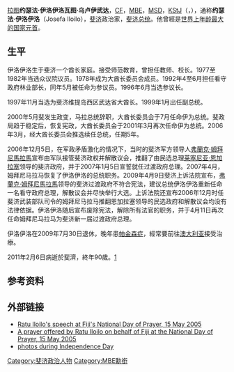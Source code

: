 {{Infobox President
| name = 约瑟法·伊洛伊洛<br />{{lang|fj|Josefa Iloilo}}
| image = [[File:Josefa_Iloilo.jpg|200px]]
| caption       =
| country       =斐濟
| order1         = 3
| office1    = 斐濟總統
| term_start1    =2007年1月4日
| term_end1      =2009年7月30日
| predecessor1   = [[弗蘭克·姆拜尼馬拉馬|弗蘭克·姆拜尼馬拉馬]]（臨時）
| successor1     = [[埃佩利·奈拉蒂考|埃佩利·奈拉蒂考]]
| Prime Minister1 =[[弗蘭克·姆拜尼馬拉馬|弗蘭克·姆拜尼馬拉馬]]
| term_start2     =2000年7月13日
| term_end2       =2006年12月5日
| predecessor2    = [[卡米塞塞·馬拉|卡米塞塞·馬拉]]
| successor2      = [[弗蘭克·姆拜尼馬拉馬|弗蘭克·姆拜尼馬拉馬]]（臨時軍政府)
| Prime Minister2 = [[萊塞尼亞·恩加拉塞|萊塞尼亞·恩加拉塞]]
| birth_date    =1920年12月29日
| birth_place   =[[斐濟群島|斐濟群島]]
| death_date    ={{death date and age|df=yes|2011|2|6|1920|12|29}}
| death_place   ={{FJI}}
| religion      = 
| profession    = [[教師|教師]]
| spouse        = Salaseini Kavunono 
| party         = 
}} 

[[拉图|拉图]]'''约瑟法·伊洛伊洛瓦图·乌卢伊武达'''，[[斐濟勳章|CF]]，[[MBE|MBE]]，[[斐濟勳章|MSD]]，[[聖約翰美德勳章|KStJ]]（{{lang-fj|Ratu Josefa Iloilovatu Uluivuda}}，{{bd|1920年|12月29日|2011年|2月6日|Iloilo}}），通称'''约瑟法·伊洛伊洛'''（Josefa Iloilo），[[斐济|斐济]]政治家，[[斐济总统|斐济总统]]。他曾經是[[最年長在世國家領導人列表|世界上年龄最大的国家元首]]。

== 生平 ==
伊洛伊洛生于斐济一个酋长家庭。接受师范教育，曾担任教师、校长。1977至1982年当选众议院议员。1978年成为大酋长委员会成员。1992年4至6月担任看守政府林业部长，同年5月被任命为参议员。1996年6月当选参议长。

1997年11月当选为斐济维提岛西区武达省大酋长。1999年1月出任副总统。

2000年5月斐发生政变，马拉总统辞职，大酋长委员会于7月任命伊为总统。斐政局趋于稳定后，恢复宪政，大酋长委员会于2001年3月再次任命伊为总统。2006年3月，经大酋长委员会推选续任总统，任期5年。

2006年12月5日，在军政矛盾激化的情况下，当时的斐济军方领导人[[弗蘭克·姆拜尼馬拉馬|弗蘭克·姆拜尼馬拉馬]]宣布由军队接管斐济政权并解散议会，推翻了由民选总理[[莱塞尼亚·恩加拉塞|莱塞尼亚·恩加拉塞]]领导的斐济政府，并于2007年1月5日宣誓就任过渡政府总理。2007年4月，姆拜尼马拉马恢复了伊洛伊洛的总统职务。2009年4月9日斐济上诉法院宣布，[[弗蘭克·姆拜尼馬拉馬|弗蘭克·姆拜尼馬拉馬]]领导的斐济过渡政府不符合宪法，建议总统伊洛伊洛重新任命一名看守政府总理，解散议会并尽快举行大选。上诉法院还宣布2006年12月时任斐济武装部队司令的姆拜尼马拉马推翻恩加拉塞领导的民选政府和解散议会均没有法律依据。伊洛伊洛随后宣布废除宪法，解除所有法官的职务，并于4月11日再次任命姆拜尼马拉马为斐济新一届过渡政府总理。

伊洛伊洛在2009年7月30日退休，晚年患[[帕金森症|帕金森症]]，經常要前往[[澳大利亚|澳大利亚]]接受治療。

2011年2月6日病逝於斐濟，終年90歲。[http://www.radionz.co.nz/news/world/67897/former-fiji-president-dies]

== 参考资料 ==
{{reflist}}

== 外部链接 ==
* [https://web.archive.org/web/20050525135832/http://www.fiji.gov.fj/publish/page_4607.shtml Ratu Iloilo's speech at Fiji's National Day of Prayer, 15 May 2005]
* [https://web.archive.org/web/20050525135902/http://www.fiji.gov.fj/publish/page_4610.shtml A prayer offered by Ratu Iloilo on behalf of Fiji at the National Day of Prayer, 15 May 2005]
* [https://web.archive.org/web/20090314233754/http://www.fiji.gov.fj/gallery/view_album.php?set_albumName=mtg photos during Independence Day]

{{斐濟國家元首}}

{{Authority control}}
{{DEFAULTSORT:Iloilo, Josefa}}
[[Category:斐济政治人物|Category:斐济政治人物]]
[[Category:MBE勳銜|Category:MBE勳銜]]